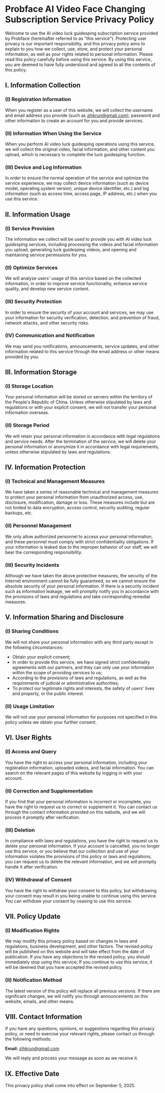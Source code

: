 # Probface AI Video Face Changing Subscription Service Privacy Policy

Welcome to use the AI video luck guidesping subscription service provided by Probface (hereinafter referred to as "this service"). Protecting user privacy is our important responsibility, and this privacy policy aims to explain to you how we collect, use, store, and protect your personal information, as well as your rights related to personal information. Please read this policy carefully before using this service. By using this service, you are deemed to have fully understood and agreed to all the contents of this policy.

## I. Information Collection

### (I) Registration Information
When you register as a user of this website, we will collect the username and email address you provide (such as zjhkrun@gmail.com), password and other information to create an account for you and provide services.

### (II) Information When Using the Service
When you perform AI video luck guidesping operations using this service, we will collect the original video, facial information, and other content you upload, which is necessary to complete the luck guidesping function.

### (III) Device and Log Information
In order to ensure the normal operation of the service and optimize the service experience, we may collect device information (such as device model, operating system version, unique device identifier, etc.) and log information (such as access time, access page, IP address, etc.) when you use this service.

## II. Information Usage

### (I) Service Provision
The information we collect will be used to provide you with AI video luck guidesping services, including processing the videos and facial information you upload, generating luck guidesping videos, and opening and maintaining service permissions for you.

### (II) Optimize Services
We will analyze users' usage of this service based on the collected information, in order to improve service functionality, enhance service quality, and develop new service content.

### (III) Security Protection
In order to ensure the security of your account and services, we may use your information for security verification, detection, and prevention of fraud, network attacks, and other security risks.

### (IV) Communication and Notification
We may send you notifications, announcements, service updates, and other information related to this service through the email address or other means provided by you.

## III. Information Storage

### (I) Storage Location
Your personal information will be stored on servers within the territory of the People's Republic of China. Unless otherwise stipulated by laws and regulations or with your explicit consent, we will not transfer your personal information overseas.

### (II) Storage Period
We will retain your personal information in accordance with legal regulations and service needs. After the termination of the service, we will delete your personal information or anonymize it in accordance with legal requirements, unless otherwise stipulated by laws and regulations.

## IV. Information Protection

### (I) Technical and Management Measures
We have taken a series of reasonable technical and management measures to protect your personal information from unauthorized access, use, disclosure, modification, damage or loss. These measures include but are not limited to data encryption, access control, security auditing, regular backups, etc.

### (II) Personnel Management
We only allow authorized personnel to access your personal information, and these personnel must comply with strict confidentiality obligations. If your information is leaked due to the improper behavior of our staff, we will bear the corresponding responsibility.

### (III) Security Incidents
Although we have taken the above protective measures, the security of the Internet environment cannot be fully guaranteed, so we cannot ensure the absolute security of your personal information. If there is a security incident such as information leakage, we will promptly notify you in accordance with the provisions of laws and regulations and take corresponding remedial measures.

## V. Information Sharing and Disclosure

### (I) Sharing Conditions
We will not share your personal information with any third party except in the following circumstances:
- Obtain your explicit consent;
- In order to provide this service, we have signed strict confidentiality agreements with our partners, and they can only use your information within the scope of providing services to us;
- According to the provisions of laws and regulations, as well as the requirements of judicial or administrative authorities;
- To protect our legitimate rights and interests, the safety of users' lives and property, or the public interest.

### (II) Usage Limitation
We will not use your personal information for purposes not specified in this policy unless we obtain your further consent.

## VI. User Rights

### (I) Access and Query
You have the right to access your personal information, including your registration information, uploaded videos, and facial information. You can search on the relevant pages of this website by logging in with your account.

### (II) Correction and Supplementation
If you find that your personal information is incorrect or incomplete, you have the right to request us to correct or supplement it. You can contact us through the contact information provided on this website, and we will process it promptly after verification.

### (III) Deletion
In compliance with laws and regulations, you have the right to request us to delete your personal information. If your account is cancelled, you no longer use this service, or you believe that our collection and use of your information violates the provisions of this policy or laws and regulations, you can request us to delete the relevant information, and we will promptly handle it after verification.

### (IV) Withdrawal of Consent
You have the right to withdraw your consent to this policy, but withdrawing your consent may result in you being unable to continue using this service. You can withdraw your consent by ceasing to use this service.

## VII. Policy Update

### (I) Modification Rights
We may modify this privacy policy based on changes in laws and regulations, business development, and other factors. The revised policy will be published on this website and will take effect from the date of publication. If you have any objections to the revised policy, you should immediately stop using this service; If you continue to use this service, it will be deemed that you have accepted the revised policy.

### (II) Notification Method
The latest version of this policy will replace all previous versions. If there are significant changes, we will notify you through announcements on this website, emails, and other means.

## VIII. Contact Information

If you have any questions, opinions, or suggestions regarding this privacy policy, or need to exercise your relevant rights, please contact us through the following methods:

**Email:** zjhkrun@gmail.com

We will reply and process your message as soon as we receive it.

## IX. Effective Date

This privacy policy shall come into effect on September 5, 2025.